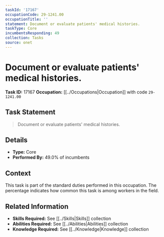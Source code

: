 ```yaml
---
taskId: '17167'
occupationCode: 29-1241.00
occupationTitle: ''
statement: Document or evaluate patients' medical histories.
taskType: Core
incumbentsResponding: 49
collection: Tasks
source: onet
---
```

# Document or evaluate patients' medical histories.

**Task ID:** 17167
**Occupation:** [[../Occupations|Occupation]] with code `29-1241.00`

## Task Statement

> Document or evaluate patients' medical histories.

## Details

- **Type:** Core
- **Performed By:** 49.0% of incumbents

## Context

This task is part of the standard duties performed in this occupation. The percentage indicates how common this task is among workers in the field.

## Related Information

- **Skills Required:** See [[../Skills|Skills]] collection
- **Abilities Required:** See [[../Abilities|Abilities]] collection
- **Knowledge Required:** See [[../Knowledge|Knowledge]] collection
